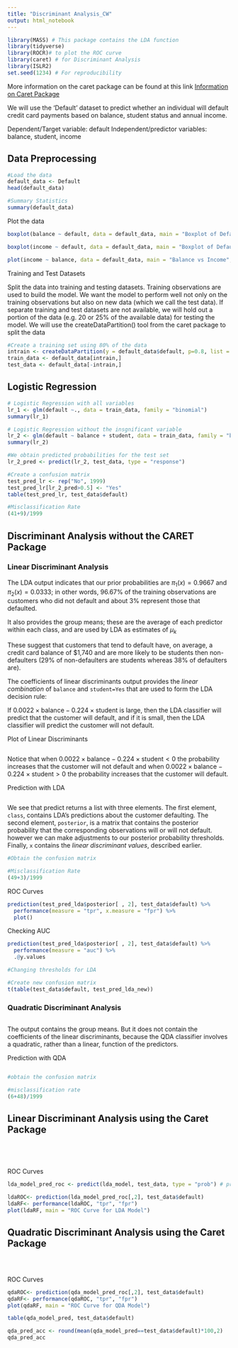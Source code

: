 ```yaml
---
title: "Discriminant Analysis_CW"
output: html_notebook
---
```



```r
library(MASS) # This package contains the LDA function
library(tidyverse)
library(ROCR)# to plot the ROC curve
library(caret) # for Discriminant Analysis
library(ISLR2)
set.seed(1234) # For reproducibility
```

More information on the caret package can be found at this link [Information on Caret Package](https://topepo.github.io/caret/index.html)

We will use the 'Default' dataset to predict whether an individual will default credit card payments based on balance, student status and annual income. 

Dependent/Target variable: default
Independent/predictor variables: balance, student, income

## Data Preprocessing


```r
#Load the data
default_data <- Default
head(default_data)
```


```r
#Summary Statistics
summary(default_data)
```

Plot the data

```r
boxplot(balance ~ default, data = default_data, main = "Boxplot of Default Status and Card Balance", xlab = "Default Status", ylab = "Card Balance", col = c("maroon", "gold"))
```

```r
boxplot(income ~ default, data = default_data, main = "Boxplot of Default Status and Income", xlab = "Default Status", ylab = "Card Balance", col = c("maroon", "gold"))
```


```r
plot(income ~ balance, data = default_data, main = "Balance vs Income", xlab = "Credit Card Balance", ylab = "Income")
```

Training and Test Datasets

Split the data into training and testing datasets. Training observations are used to build the model. We want the model to perform well not only on the training observations but also on new data (which we call the test data). If separate training and test datasets are not available, we will hold out a portion of the data (e.g. 20 or 25% of the available data) for testing the model. 
We will use the createDataPartition() tool from the caret package to split the data

```r
#Create a training set using 80% of the data 
intrain <- createDataPartition(y = default_data$default, p=0.8, list = FALSE)
train_data <- default_data[intrain,]
test_data <- default_data[-intrain,]
```

## Logistic Regression

```r
# Logistic Regression with all variables
lr_1 <- glm(default ~., data = train_data, family = "binomial")
summary(lr_1)
```

```r
# Logistic Regression without the insgnificant variable
lr_2 <- glm(default ~ balance + student, data = train_data, family = "binomial")
summary(lr_2)
```



```r
#We obtain predicted probabilities for the test set
lr_2_pred <- predict(lr_2, test_data, type = "response")
```



```r
#Create a confusion matrix
test_pred_lr <- rep("No", 1999)
test_pred_lr[lr_2_pred>0.5] <- "Yes"
table(test_pred_lr, test_data$default)
```

```r
#Misclassification Rate
(41+9)/1999
```

## Discriminant Analysis without the CARET Package


### Linear Discriminant Analysis

The LDA output indicates that our prior probabilities are $\pi_1(x) = 0.9667$ and 
$\pi_2(x) = 0.0333$; in other words, 96.67% of the training observations are customers who did not default and about 3% represent those that defaulted. 

It also provides the group means; these are the average of each predictor within each class, and are used by LDA as estimates of $\mu_k$

These suggest that customers that tend to default have, on average, a credit card balance of $1,740 and are more likely to be students then non-defaulters (29% of non-defaulters are students whereas 38% of defaulters are).

The coefficients of linear discriminants output provides the _linear combination_ of `balance` and `student=Yes` that are used to form the LDA decision rule: 

If $0.0022 \times \text{balance} - 0.224 \times \text{student}$ is large, then the LDA classifier will predict that the customer will default, and if it is small, then the LDA classifier will predict the customer will not default.

Plot of Linear Discriminants

```r

```
Notice that when $0.0022 \times \text{balance} - 0.224 \times \text{student} < 0$ the probability increases that the customer will not default and when $0.0022 \times \text{balance} - 0.224 \times \text{student} > 0$ the probability increases that the customer will default.

Prediction with LDA

```r

```

We see that predict returns a list with three elements. The first element, `class`, contains LDA's predictions about the customer defaulting.  The second element, `posterior`, is a matrix that contains the posterior probability that the corresponding observations will or will not default.  however we can make adjustments to our posterior probability thresholds. Finally, `x` contains the _linear discriminant values_, described earlier.

```r
#Obtain the confusion matrix

```

```r
#Misclassification Rate
(49+3)/1999
```

ROC Curves
```r
prediction(test_pred_lda$posterior[ , 2], test_data$default) %>%
  performance(measure = "tpr", x.measure = "fpr") %>%
  plot()
```


Checking AUC

```r
prediction(test_pred_lda$posterior[ , 2], test_data$default) %>%
  performance(measure = "auc") %>%
  .@y.values
```




```r
#Changing thresholds for LDA
```

 

```r
#Create new confusion matrix
t(table(test_data$default, test_pred_lda_new))
```



### Quadratic Discriminant Analysis

```r

```

The output contains the group means. But it does not contain the coefficients of the linear discriminants, because the QDA classifier involves a quadratic, rather than a linear, function of the predictors.

Prediction with QDA

```r


```

```r
#obtain the confusion matrix


```

```r
#misclassification rate
(6+48)/1999
```


## Linear Discriminant Analysis using the Caret Package


```r

```

```r

```

```r

```

```r

```

ROC Curves

```r
lda_model_pred_roc <- predict(lda_model, test_data, type = "prob") # predicted data for ROC Curve
```


```r
ldaROC<- prediction(lda_model_pred_roc[,2], test_data$default)
ldaRF<- performance(ldaROC, "tpr", "fpr")
plot(ldaRF, main = "ROC Curve for LDA Model")
```


## Quadratic Discriminant Analysis using the Caret Package

```r

```


```r


```

```r

```

ROC Curves

```r
qdaROC<- prediction(qda_model_pred_roc[,2], test_data$default)
qdaRF<- performance(qdaROC, "tpr", "fpr")
plot(qdaRF, main = "ROC Curve for QDA Model")
```



```r
table(qda_model_pred, test_data$default)
```

```r
qda_pred_acc <- round(mean(qda_model_pred==test_data$default)*100,2)
qda_pred_acc
```



